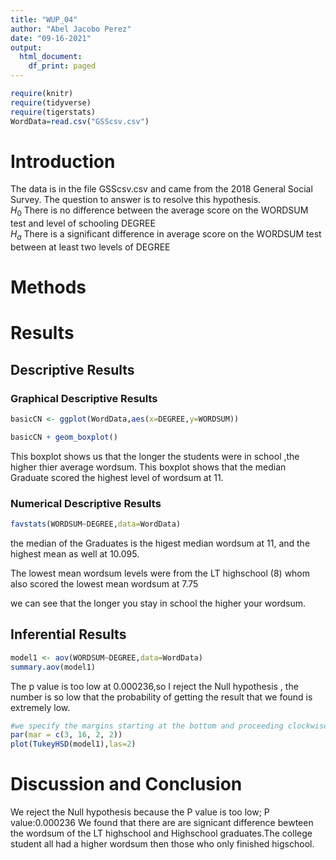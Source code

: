 ```yaml
---
title: "WUP_04"
author: "Abel Jacobo Perez"
date: "09-16-2021"
output:
  html_document:
    df_print: paged
---
```


```r
require(knitr)
require(tidyverse)
require(tigerstats)
WordData=read.csv("GSScsv.csv")
```

# Introduction

<!--In this section you explain what you are trying to show.  Where did the data come from?  What is the research or other question you are trying to answer?!-->

The data is in the file GSScsv.csv and came from the 2018 General Social Survey.  The question to answer is to resolve this hypothesis.  
$H_0$ There is no difference between the average score on the WORDSUM test and level of schooling DEGREE  
$H_a$ There is a significant difference in average score on the WORDSUM test between at least two levels of DEGREE  

# Methods

<!--Decide on your methods:  use "variable analysis" or other appropriate descriptors.  Make sure to choose at least one graphical method and at least one numerical method.!-->

# Results

<!--Divide this section into two sub-sections:  One for your descriptive  results and one for your inferential results.!-->

## Descriptive Results

### Graphical Descriptive Results

<!--Graphical results here.  Make sure to show your code.  Provide appropriate labels for axes, giving units if possible, and provide a good title for the graph, too.  Use the graphical results to describe the patterns if any that exist in the data as focused toward the research question!-->
```r
basicCN <- ggplot(WordData,aes(x=DEGREE,y=WORDSUM))

basicCN + geom_boxplot()
```
This boxplot shows us that the longer the students were in school ,the higher thier average wordsum. This boxplot shows that the median Graduate scored the highest level of wordsum at 11.

### Numerical Descriptive Results

<!--Numerical results go here. Use the numerical results to describe the patterns if any that exist in the data as focused toward the research question!-->
```r
favstats(WORDSUM~DEGREE,data=WordData)
```
the median of the Graduates is the higest median wordsum at 11, and the highest mean as well at 10.095.

The lowest mean wordsum levels were from the LT highschool (8) whom also scored the lowest mean wordsum at 7.75

we can see that the longer you stay in school the higher your wordsum.

## Inferential Results

<!--State hypothesis clearly.  Make sure your discussion of the inferential test covers all the aspects that the test output produces, such as test statistic, p-value etc.  Make a decision about the null hypothesis, explain the assumptions on which the selected test/procedure was based, and why the chosen procedure satisfys the assumptions and is appropriate to answer the research question!-->

```r
model1 <- aov(WORDSUM~DEGREE,data=WordData)
summary.aov(model1)
```
The p value is too low at 0.000236,so I reject the Null hypothesis , the number is so low that the probability of getting the result that we found is extremely low.

```r
#we specify the margins starting at the bottom and proceeding clockwise - thus 8.7 is the left side margin to hold the names of the factors
par(mar = c(3, 16, 2, 2))
plot(TukeyHSD(model1),las=2)
```


# Discussion and Conclusion

<!--Discussion and conclusion here.  If you found a relationship be sure to consider whether the relationship occurs because one of the variavbles causes the other, or whether they perhasps are related for some other reason.  Watch the chapter 6 videos from the GeorgeTown videos collection.!-->

We reject the Null hypothesis because the P value is too low; P value:0.000236 We found that there are are signicant difference bewteen the wordsum of the LT highschool  and Highschool graduates.The college student all had a higher wordsum then those who only finished higschool.
